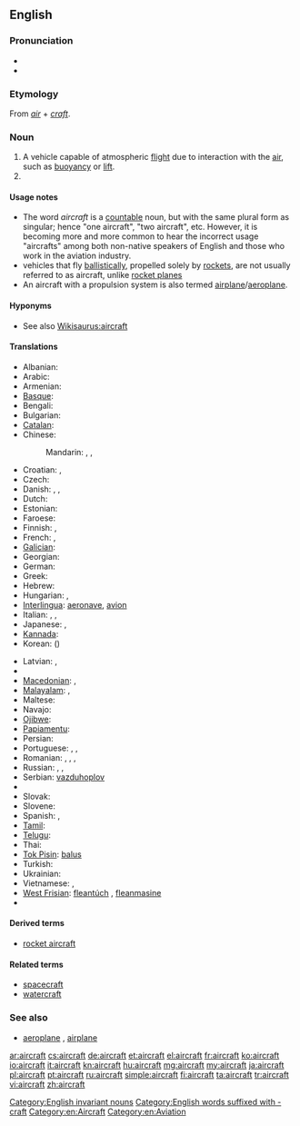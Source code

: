 {{wikipedia}}
==English==

===Pronunciation===
* {{IPA|/ɛəkɹɑː̩ft/}}
* {{audio|en-us-aircraft.ogg|Audio (US)}}

===Etymology===
From ''[[air]]'' + ''[[craft]]''.

===Noun===
{{en-noun|pl=aircraft}}

# A vehicle capable of atmospheric [[flight]] due to interaction with the [[air]], such as [[buoyancy]] or [[lift]].
# {{plural of|aircraft}}

====Usage notes====
* The word ''aircraft'' is a [[Appendix:Glossary#countable|countable]] noun, but with the same plural form as singular; hence "one aircraft", "two aircraft", etc. However, it is becoming more and more common to hear the incorrect usage "aircrafts" among both non-native speakers of English and those who work in the aviation industry.
* vehicles that fly [[ballistic]]ally, propelled solely by [[rocket]]s, are not usually referred to as aircraft, unlike [[rocket plane]]s
* An aircraft with a propulsion system is also termed [[airplane]]/[[aeroplane]].

====Hyponyms====
* See also [[Wikisaurus:aircraft]]

====Translations====
{{trans-top|machine capable of atmospheric flight}}
* Albanian: {{t+|sq|avion|m|xs=Albanian}}
* Arabic: {{t|ar|طائرة|f|tr=ṭāʾira}}
* Armenian: {{t+|hy|օդանավ|tr=òdanav}}
* [[Basque]]: {{t|eu|hegazkinen|xs=Basque}}
* Bengali: {{t|bn|বিমান|tr=bimāna|sc=Beng}}
* Bulgarian: {{t+|bg|самолет|m|tr=samolet}}
* [[Catalan]]: {{t|ca|aeronau|f}}
* Chinese:
*: Mandarin: {{t|zh|航空器|tr=hángkōngqì|sc=Hani}}, {{t|zh|飛機|sc=Hani}}, {{t|zh|飞机|tr=fēijī|sc=Hani}}
* Croatian: {{t+|hr|zrakoplov|m|alt=zrȁkoplōv}}, {{t-|hr|letjelica|f|alt=lètjelica}}
* Czech: {{t+|cs|letadlo|n}}
* Danish: {{t|da|luftfartøj|n}}, {{t+|da|fly|n}}, {{t|da|flyvemaskine|c}}
* Dutch: {{t+|nl|vliegtuig|n}}
* Estonian: {{t-|et|õhusõiduk}}
* Faroese: {{t|fo|flogfar}}
* Finnish: {{t+|fi|lentokone}}, {{t+|fi|ilma-alus}}
* French: {{t+|fr|aéronef|m}}, {{t+|fr|avion|m}}
* [[Galician]]: {{t-|gl|aeronaves|m|xs=Galician}}
* Georgian: {{t-|ka|თვითმფრინავი|tr=t'vit'mp'rinavi|sc=Geor|xs=Georgian}}
* German: {{t+|de|Flugzeug|n}}
* Greek: {{t+|el|αεροσκάφος|n|tr=aeroskáfos}}
* Hebrew: {{t+|he|כלי טיס|m|alt=כְּלִי טַיִס|tr=kli-tayis}}
* Hungarian: {{t+|hu|repülőgép}}, {{qualifier|colloquial}} {{t+|hu|repülő}}
* [[Interlingua]]: [[aeronave]], [[avion]]
* Italian: {{t+|it|aeroplano|m}}, {{t+|it|aereo|m}}, {{t+|it|velivolo|m}}
* Japanese: {{t-|ja|航空機|tr=こうくうき, kōkūki}}, {{t|ja|飛行機|tr=ひこうき, hikōki|sc=Jpan}}
* [[Kannada]]: {{t|kn|ವಿಮಾನ|tr=vimāna|sc=Knda}}
* Korean: {{t|ko|항공기|tr=hanggonggi|sc=Hang}} ({{t|ko|航空器|sc=Kore}})
{{trans-mid}}
* Latvian: {{t-|lv|lidmašīna|f|xs=Latvian}}, {{t-|lv|lidaparāts|m|xs=Latvian}}
* {{trreq|luy}}
* [[Macedonian]]: {{t-|mk|летало|n|tr=létalo}}, {{t-|mk|авион|m|tr=avión}}
* [[Malayalam]]: {{t|ml|ആകാശനൗക|tr=ākāshanauka|sc=Mlym}}, {{t|ml|വിമാനം|tr=vimānam|sc=Mlym}}
* Maltese: {{t-|mt|ajruplan|xs=Maltese}}
* Navajo: {{tø|nv|chidí naatʼaʼí}}
* [[Ojibwe]]: {{tø|oj|bemisemagak}}
* [[Papiamentu]]: {{tø|pap|aeroplanu}}
* Persian: {{t+|fa|هواپیما|tr=havâpeymâ}}
* Portuguese: {{t+|pt|aeronave|f}}, {{t+|pt|avião|m}}, {{t+|pt|aeroplano|m}}
* Romanian: {{t-|ro|avion|n}}, {{t-|ro|aeronavă|f}}, {{l|ro|aparat}} {{l|ro|de}} {{t|ro|zbor|n}}, {{t|ro|aeroplan|n}}
* Russian: {{t|ru|летательный аппарат|m|tr=letátel’nyj apparát|sc=Cyrl}}, {{t|ru|воздушное судно|n|tr=vozdúšnoje súdno|sc=Cyrl}}, {{t|ru|самолёт|m|tr=samoljót|sc=Cyrl}}
* Serbian: [[vazduhoplov]]
* {{trreq|sh}}
* Slovak: {{t|sk|lietadlo|n}}
* Slovene: {{t-|sl|letal|n}}
* Spanish: {{t+|es|avión|m}}, {{t+|es|aeronave|f}}
* [[Tamil]]: {{t|ta|விமானம்|tr=vimāṉam|sc=Taml}}
* [[Telugu]]: {{t+|te|విమానము|tr=vimaanamu}}
* Thai: {{t|th|อากาศยาน|tr=aagaat sayaan}}
* [[Tok Pisin]]: [[balus]]
* Turkish: {{t|tr|hava taşıtı}}
* Ukrainian: {{t|uk|літак|m|tr=liták|xs=Ukrainian}}
* Vietnamese: {{t+|vi|phi cơ|xs=Vietnamese}}, {{t+|vi|máy bay|xs=Vietnamese}}
* [[West Frisian]]: [[fleantúch]] {{n}}, [[fleanmasine]]
* {{trreq|yi}}
{{trans-bottom}}

====Derived terms====
* [[rocket aircraft]]

====Related terms====
* [[spacecraft]]
* [[watercraft]]

===See also===
* [[aeroplane]] {{italbrac|UK}}, [[airplane]] {{italbrac|US}}

[[Category:English invariant nouns]]
[[Category:English words suffixed with -craft]]
[[Category:en:Aircraft]]
[[Category:en:Aviation]]

[[ar:aircraft]]
[[cs:aircraft]]
[[de:aircraft]]
[[et:aircraft]]
[[el:aircraft]]
[[fr:aircraft]]
[[ko:aircraft]]
[[io:aircraft]]
[[it:aircraft]]
[[kn:aircraft]]
[[hu:aircraft]]
[[mg:aircraft]]
[[my:aircraft]]
[[ja:aircraft]]
[[pl:aircraft]]
[[pt:aircraft]]
[[ru:aircraft]]
[[simple:aircraft]]
[[fi:aircraft]]
[[ta:aircraft]]
[[tr:aircraft]]
[[vi:aircraft]]
[[zh:aircraft]]